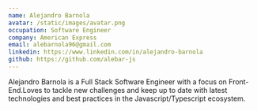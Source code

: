 ```yaml
---
name: Alejandro Barnola
avatar: /static/images/avatar.png
occupation: Software Engineer
company: American Express
email: alebarnola96@gmail.com
linkedin: https://www.linkedin.com/in/alejandro-barnola
github: https://github.com/alebar-js
---
```


Alejandro Barnola is a Full Stack Software Engineer with a focus on Front-End.Loves to tackle new challenges and keep up to date with latest technologies and best practices in the Javascript/Typescript ecosystem.
